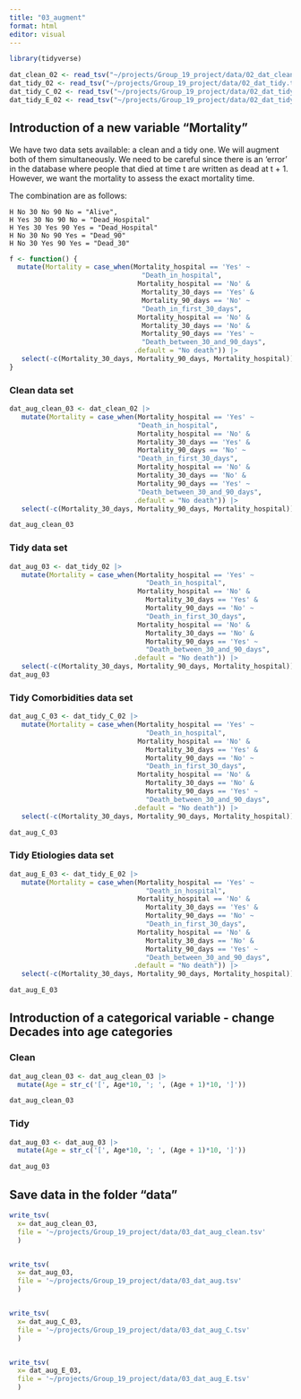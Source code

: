 ```yaml
---
title: "03_augment"
format: html
editor: visual
---
```


```r
library(tidyverse)

dat_clean_02 <- read_tsv("~/projects/Group_19_project/data/02_dat_clean.tsv")
dat_tidy_02 <- read_tsv("~/projects/Group_19_project/data/02_dat_tidy.tsv")
dat_tidy_C_02 <- read_tsv("~/projects/Group_19_project/data/02_dat_tidy_C.tsv")
dat_tidy_E_02 <- read_tsv("~/projects/Group_19_project/data/02_dat_tidy_E.tsv")
```

## Introduction of a new variable "Mortality"

We have two data sets available: a clean and a tidy one. We will augment both of them simultaneously. We need to be careful since there is an 'error' in the database where people that died at time t are written as dead at t + 1. However, we want the mortality to assess the exact mortality time.

The combination are as follows:

```         
H No 30 No 90 No = "Alive", 
H Yes 30 No 90 No = "Dead_Hospital" 
H Yes 30 Yes 90 Yes = "Dead_Hospital" 
H No 30 No 90 Yes = "Dead_90" 
H No 30 Yes 90 Yes = "Dead_30"
```

```r
f <- function() {
  mutate(Mortality = case_when(Mortality_hospital == 'Yes' ~ 
                                 "Death_in_hospital", 
                                Mortality_hospital == 'No' & 
                                 Mortality_30_days == 'Yes' & 
                                 Mortality_90_days == 'No' ~ 
                                 "Death_in_first_30_days", 
                                Mortality_hospital == 'No' & 
                                 Mortality_30_days == 'No' & 
                                 Mortality_90_days == 'Yes' ~ 
                                 "Death_between_30_and_90_days", 
                               .default = "No death")) |> 
   select(-c(Mortality_30_days, Mortality_90_days, Mortality_hospital))
}
```

### Clean data set

```r
dat_aug_clean_03 <- dat_clean_02 |> 
   mutate(Mortality = case_when(Mortality_hospital == 'Yes' ~ 
                                "Death_in_hospital", 
                                Mortality_hospital == 'No' & 
                                Mortality_30_days == 'Yes' & 
                                Mortality_90_days == 'No' ~ 
                                "Death_in_first_30_days", 
                                Mortality_hospital == 'No' & 
                                Mortality_30_days == 'No' & 
                                Mortality_90_days == 'Yes' ~ 
                                "Death_between_30_and_90_days",
                               .default = "No death")) |> 
   select(-c(Mortality_30_days, Mortality_90_days, Mortality_hospital))

dat_aug_clean_03
```

### Tidy data set

```r
dat_aug_03 <- dat_tidy_02 |> 
   mutate(Mortality = case_when(Mortality_hospital == 'Yes' ~ 
                                  "Death_in_hospital", 
                                Mortality_hospital == 'No' & 
                                  Mortality_30_days == 'Yes' & 
                                  Mortality_90_days == 'No' ~ 
                                  "Death_in_first_30_days", 
                                Mortality_hospital == 'No' & 
                                  Mortality_30_days == 'No' & 
                                  Mortality_90_days == 'Yes' ~ 
                                  "Death_between_30_and_90_days", 
                               .default = "No death")) |> 
   select(-c(Mortality_30_days, Mortality_90_days, Mortality_hospital))
dat_aug_03
```

### Tidy Comorbidities data set

```r
dat_aug_C_03 <- dat_tidy_C_02 |> 
   mutate(Mortality = case_when(Mortality_hospital == 'Yes' ~ 
                                  "Death_in_hospital", 
                                Mortality_hospital == 'No' & 
                                  Mortality_30_days == 'Yes' & 
                                  Mortality_90_days == 'No' ~ 
                                  "Death_in_first_30_days", 
                                Mortality_hospital == 'No' & 
                                  Mortality_30_days == 'No' & 
                                  Mortality_90_days == 'Yes' ~ 
                                  "Death_between_30_and_90_days", 
                               .default = "No death")) |> 
   select(-c(Mortality_30_days, Mortality_90_days, Mortality_hospital))

dat_aug_C_03
```

### Tidy Etiologies data set

```r
dat_aug_E_03 <- dat_tidy_E_02 |> 
   mutate(Mortality = case_when(Mortality_hospital == 'Yes' ~ 
                                  "Death_in_hospital", 
                                Mortality_hospital == 'No' & 
                                  Mortality_30_days == 'Yes' & 
                                  Mortality_90_days == 'No' ~ 
                                  "Death_in_first_30_days", 
                                Mortality_hospital == 'No' & 
                                  Mortality_30_days == 'No' & 
                                  Mortality_90_days == 'Yes' ~ 
                                  "Death_between_30_and_90_days", 
                               .default = "No death")) |> 
   select(-c(Mortality_30_days, Mortality_90_days, Mortality_hospital))

dat_aug_E_03
```

## Introduction of a categorical variable - change Decades into age categories

### Clean

```r
dat_aug_clean_03 <- dat_aug_clean_03 |>
  mutate(Age = str_c('[', Age*10, '; ', (Age + 1)*10, ']'))

dat_aug_clean_03
```

### Tidy

```r
dat_aug_03 <- dat_aug_03 |>
  mutate(Age = str_c('[', Age*10, '; ', (Age + 1)*10, ']'))

dat_aug_03
```

## Save data in the folder "data"

```r
write_tsv(
  x= dat_aug_clean_03, 
  file = '~/projects/Group_19_project/data/03_dat_aug_clean.tsv'
  )


write_tsv(
  x= dat_aug_03, 
  file = '~/projects/Group_19_project/data/03_dat_aug.tsv'
  )


write_tsv(
  x= dat_aug_C_03, 
  file = '~/projects/Group_19_project/data/03_dat_aug_C.tsv'
  )


write_tsv(
  x= dat_aug_E_03, 
  file = '~/projects/Group_19_project/data/03_dat_aug_E.tsv'
  )
```
